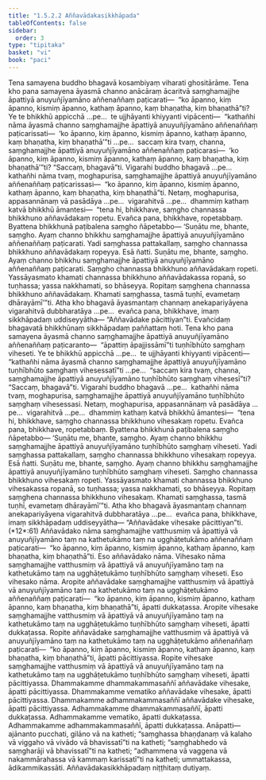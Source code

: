 ```yaml
---
title: "1.5.2.2 Aññavādakasikkhāpada"
tableOfContents: false
sidebar:
  order: 3
type: "tipitaka"
basket: "vi"
book: "paci"
---
```



<DynamicBreadcrumb />

<Division number="94" book="paci" bookNo="2" page="53">

<Paragraph number="350" book="paci">
Tena samayena buddho bhagavā kosambiyaṃ viharati ghositārāme. Tena kho pana samayena āyasmā channo anācāraṃ ācaritvā saṃghamajjhe āpattiyā anuyuñjīyamāno aññenaññaṃ paṭicarati—  “ko āpanno, kiṃ āpanno, kismiṃ āpanno, kathaṃ āpanno, kaṃ bhaṇatha, kiṃ bhaṇathā”ti?
</Paragraph>

<Paragraph number="351" book="paci">
Ye te bhikkhū appicchā …pe…  te ujjhāyanti khiyyanti vipācenti—  “kathañhi nāma āyasmā channo saṃghamajjhe āpattiyā anuyuñjīyamāno aññenaññaṃ paṭicarissati—  ‘ko āpanno, kiṃ āpanno, kismiṃ āpanno, kathaṃ āpanno, kaṃ bhaṇatha, kiṃ bhaṇathā’”ti …pe…  saccaṃ kira tvaṃ, channa, saṃghamajjhe āpattiyā anuyuñjīyamāno aññenaññaṃ paṭicarasi—  ‘ko āpanno, kiṃ āpanno, kismiṃ āpanno, kathaṃ āpanno, kaṃ bhaṇatha, kiṃ bhaṇathā’”ti? “Saccaṃ, bhagavā”ti. Vigarahi buddho bhagavā …pe…  kathañhi nāma tvaṃ, moghapurisa, saṃghamajjhe āpattiyā anuyuñjīyamāno aññenaññaṃ paṭicarissasi—  “ko āpanno, kiṃ āpanno, kismiṃ āpanno, kathaṃ āpanno, kaṃ bhaṇatha, kiṃ bhaṇathā”ti. Netaṃ, moghapurisa, appasannānaṃ vā pasādāya …pe…  vigarahitvā …pe…  dhammiṃ kathaṃ katvā bhikkhū āmantesi—  “tena hi, bhikkhave, saṃgho channassa bhikkhuno aññavādakaṃ ropetu. Evañca pana, bhikkhave, ropetabbaṃ. Byattena bhikkhunā paṭibalena saṃgho ñāpetabbo—
</Paragraph>

</Division>
<Division number="95" book="paci" bookNo="2" page="53">

<Paragraph number="352" book="paci">
‘Suṇātu me, bhante, saṃgho. Ayaṃ channo bhikkhu saṃghamajjhe āpattiyā anuyuñjīyamāno aññenaññaṃ paṭicarati. Yadi saṃghassa pattakallaṃ, saṃgho channassa bhikkhuno aññavādakaṃ ropeyya. Esā ñatti.
</Paragraph>

<Paragraph number="353" book="paci">
Suṇātu me, bhante, saṃgho. Ayaṃ channo bhikkhu saṃghamajjhe āpattiyā anuyuñjīyamāno aññenaññaṃ paṭicarati. Saṃgho channassa bhikkhuno aññavādakaṃ ropeti. Yassāyasmato khamati channassa bhikkhuno aññavādakassa ropanā, so tuṇhassa; yassa nakkhamati, so bhāseyya.
</Paragraph>

<Paragraph number="354" book="paci">
Ropitaṃ saṃghena channassa bhikkhuno aññavādakaṃ. Khamati saṃghassa, tasmā tuṇhī, evametaṃ dhārayāmī’”ti.
</Paragraph>

<Paragraph number="355" book="paci">
Atha kho bhagavā āyasmantaṃ channaṃ anekapariyāyena vigarahitvā dubbharatāya …pe…  evañca pana, bhikkhave, imaṃ sikkhāpadaṃ uddiseyyātha—
</Paragraph>

<Paragraph number="356" book="paci">
<Emphasis>“Aññavādake pācittiyan”</Emphasis>ti.
</Paragraph>

<Paragraph number="357" book="paci">
Evañcidaṃ bhagavatā bhikkhūnaṃ sikkhāpadaṃ paññattaṃ hoti.
</Paragraph>

</Division>
<Division number="96" book="paci" bookNo="2" page="54">

<Paragraph number="358" book="paci">
Tena kho pana samayena āyasmā channo saṃghamajjhe āpattiyā anuyuñjīyamāno aññenaññaṃ paṭicaranto—  “āpattiṃ āpajjissāmī”ti tuṇhībhūto saṃghaṃ viheseti. Ye te bhikkhū appicchā …pe…  te ujjhāyanti khiyyanti vipācenti—  “kathañhi nāma āyasmā channo saṃghamajjhe āpattiyā anuyuñjīyamāno tuṇhībhūto saṃghaṃ vihesessatī”ti …pe…  “saccaṃ kira tvaṃ, channa, saṃghamajjhe āpattiyā anuyuñjīyamāno tuṇhībhūto saṃghaṃ vihesesī”ti? “Saccaṃ, bhagavā”ti. Vigarahi buddho bhagavā …pe…  kathañhi nāma tvaṃ, moghapurisa, saṃghamajjhe āpattiyā anuyuñjīyamāno tuṇhībhūto saṃghaṃ vihesessasi. Netaṃ, moghapurisa, appasannānaṃ vā pasādāya …pe…  vigarahitvā …pe…  dhammiṃ kathaṃ katvā bhikkhū āmantesi—  “tena hi, bhikkhave, saṃgho channassa bhikkhuno vihesakaṃ ropetu. Evañca pana, bhikkhave, ropetabbaṃ. Byattena bhikkhunā paṭibalena saṃgho ñāpetabbo—
</Paragraph>

</Division>
<Division number="97" book="paci" bookNo="2" page="54">

<Paragraph number="359" book="paci">
‘Suṇātu me, bhante, saṃgho. Ayaṃ channo bhikkhu saṃghamajjhe āpattiyā anuyuñjīyamāno tuṇhībhūto saṃghaṃ viheseti. Yadi saṃghassa pattakallaṃ, saṃgho channassa bhikkhuno vihesakaṃ ropeyya. Esā ñatti.
</Paragraph>

<Paragraph number="360" book="paci">
Suṇātu me, bhante, saṃgho. Ayaṃ channo bhikkhu saṃghamajjhe āpattiyā anuyuñjīyamāno tuṇhībhūto saṃghaṃ viheseti. Saṃgho channassa bhikkhuno vihesakaṃ ropeti. Yassāyasmato khamati channassa bhikkhuno vihesakassa ropanā, so tuṇhassa; yassa nakkhamati, so bhāseyya.
</Paragraph>

<Paragraph number="361" book="paci">
Ropitaṃ saṃghena channassa bhikkhuno vihesakaṃ. Khamati saṃghassa, tasmā tuṇhī, evametaṃ dhārayāmī’”ti.
</Paragraph>

<Paragraph number="362" book="paci">
Atha kho bhagavā āyasmantaṃ channaṃ anekapariyāyena vigarahitvā dubbharatāya …pe…  evañca pana, bhikkhave, imaṃ sikkhāpadaṃ uddiseyyātha—
</Paragraph>

</Division>
<Division number="98" book="paci" bookNo="2" page="55">

<Paragraph number="363" book="paci">
<Emphasis>“Aññavādake vihesake pācittiyan”</Emphasis>ti. (*12*:<Emphasis>61</Emphasis>)
</Paragraph>

</Division>
<Division number="99" book="paci" bookNo="2" page="55">

<Paragraph number="364" book="paci">
<Emphasis>Aññavādako</Emphasis> nāma saṃghamajjhe vatthusmiṃ vā āpattiyā vā anuyuñjīyamāno taṃ na kathetukāmo taṃ na ugghāṭetukāmo aññenaññaṃ paṭicarati—  “ko āpanno, kiṃ āpanno, kismiṃ āpanno, kathaṃ āpanno, kaṃ bhaṇatha, kiṃ bhaṇathā”ti. Eso aññavādako nāma.
</Paragraph>

<Paragraph number="365" book="paci">
<Emphasis>Vihesako</Emphasis> nāma saṃghamajjhe vatthusmiṃ vā āpattiyā vā anuyuñjīyamāno taṃ na kathetukāmo taṃ na ugghāṭetukāmo tuṇhībhūto saṃghaṃ viheseti. Eso vihesako nāma.
</Paragraph>

</Division>
<Division number="100" book="paci" bookNo="2" page="55">

<Paragraph number="366" book="paci">
Aropite aññavādake saṃghamajjhe vatthusmiṃ vā āpattiyā vā anuyuñjīyamāno taṃ na kathetukāmo taṃ na ugghāṭetukāmo aññenaññaṃ paṭicarati—  “ko āpanno, kiṃ āpanno, kismiṃ āpanno, kathaṃ āpanno, kaṃ bhaṇatha, kiṃ bhaṇathā”ti, āpatti dukkaṭassa. Aropite vihesake saṃghamajjhe vatthusmiṃ vā āpattiyā vā anuyuñjīyamāno taṃ na kathetukāmo taṃ na ugghāṭetukāmo tuṇhībhūto saṃghaṃ viheseti, āpatti dukkaṭassa. Ropite aññavādake saṃghamajjhe vatthusmiṃ vā āpattiyā vā anuyuñjīyamāno taṃ na kathetukāmo taṃ na ugghāṭetukāmo aññenaññaṃ paṭicarati—  “ko āpanno, kiṃ āpanno, kismiṃ āpanno, kathaṃ āpanno, kaṃ bhaṇatha, kiṃ bhaṇathā”ti, āpatti pācittiyassa. Ropite vihesake saṃghamajjhe vatthusmiṃ vā āpattiyā vā anuyuñjīyamāno taṃ na kathetukāmo taṃ na ugghāṭetukāmo tuṇhībhūto saṃghaṃ viheseti, āpatti pācittiyassa.
</Paragraph>

</Division>
<Division number="101" book="paci" bookNo="2" page="55">

<Paragraph number="367" book="paci">
Dhammakamme dhammakammasaññī aññavādake vihesake, āpatti pācittiyassa. Dhammakamme vematiko aññavādake vihesake, āpatti pācittiyassa. Dhammakamme adhammakammasaññī aññavādake vihesake, āpatti pācittiyassa. Adhammakamme dhammakammasaññī, āpatti dukkaṭassa. Adhammakamme vematiko, āpatti dukkaṭassa. Adhammakamme adhammakammasaññī, āpatti dukkaṭassa.
</Paragraph>

</Division>
<Division number="102" book="paci" bookNo="2" page="56">

<Paragraph number="368" book="paci">
Anāpatti—  ajānanto pucchati, gilāno vā na katheti; “saṃghassa bhaṇḍanaṃ vā kalaho vā viggaho vā vivādo vā bhavissatī”ti na katheti; “saṃghabhedo vā saṃgharāji vā bhavissatī”ti na katheti; “adhammena vā vaggena vā nakammārahassa vā kammaṃ karissatī”ti na katheti; ummattakassa, ādikammikassāti.

</Paragraph>
</Division>

<Paragraph number="369" type="center" book="paci">
Aññavādakasikkhāpadaṃ niṭṭhitaṃ dutiyaṃ.
</Paragraph>